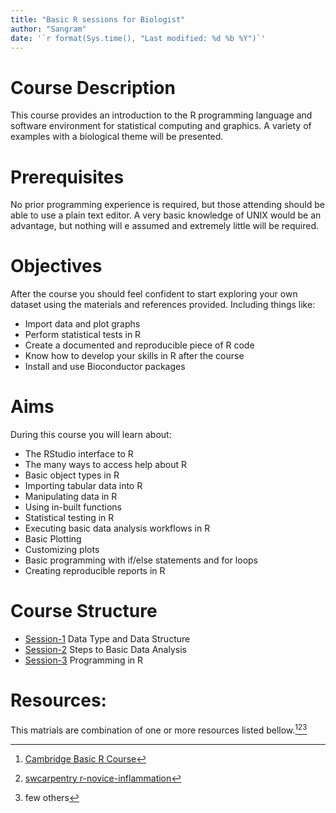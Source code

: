 ```yaml
---
title: "Basic R sessions for Biologist"
author: "Sangram"
date: '`r format(Sys.time(), "Last modified: %d %b %Y")`'
---
```


# Course Description
This course provides an introduction to the R programming language and software environment for statistical computing and graphics. A variety of examples with a biological theme will be presented.

# Prerequisites
No prior programming experience is required, but those attending should be able to use a plain text editor.
A very basic knowledge of UNIX would be an advantage, but nothing will e assumed and extremely little will be required.

# Objectives

After the course you should feel confident to start exploring your own dataset using the materials and references provided. Including things like:

* Import data and plot graphs
* Perform statistical tests in R
* Create a documented and reproducible piece of R code
* Know how to develop your skills in R after the course
* Install and use Bioconductor packages

# Aims

During this course you will learn about: 

* The RStudio interface to R
* The many ways to access help about R
* Basic object types in R
* Importing tabular data into R
* Manipulating data in R
* Using in-built functions
* Statistical testing in R
* Executing basic data analysis workflows in R
* Basic Plotting
* Customizing plots
* Basic programming with if/else statements and for loops
* Creating reproducible reports in R

# Course Structure

* [Session-1](session1.html) Data Type and Data Structure
* [Session-2](session2.html) Steps to Basic Data Analysis
* [Session-3](session3.html) Programming in R

# Resources:
This matrials are combination of one or more resources listed bellow.[^1][^2][^3]  

[^1]: [Cambridge Basic R Course](https://github.com/cambiotraining/r-intro)  
[^2]: [swcarpentry r-novice-inflammation](https://github.com/swcarpentry/r-novice-inflammation/)
[^3]: few others
  

